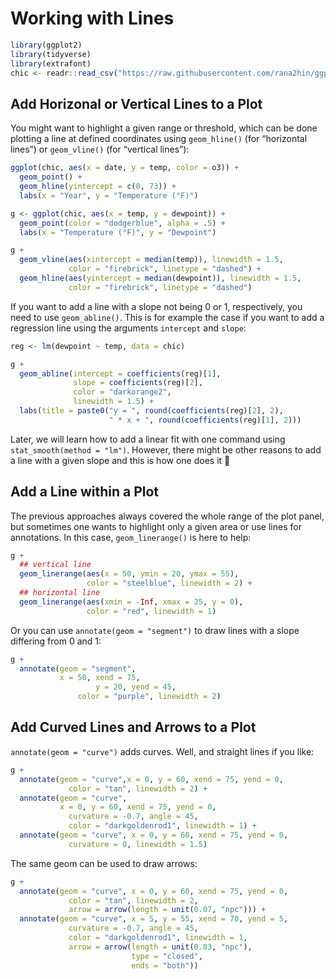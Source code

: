 # Working with Lines {#lines}

```r
library(ggplot2)
library(tidyverse)
library(extrafont)
chic <- readr::read_csv("https://raw.githubusercontent.com/rana2hin/ggplot_guide/master/chicago_data.csv")
```

## Add Horizonal or Vertical Lines to a Plot

You might want to highlight a given range or threshold, which can be done plotting a line at defined coordinates using `geom_hline()` (for "horizontal lines") or `geom_vline()` (for "vertical lines"):

```r
ggplot(chic, aes(x = date, y = temp, color = o3)) +
  geom_point() +
  geom_hline(yintercept = c(0, 73)) +
  labs(x = "Year", y = "Temperature (°F)")
```

```r
g <- ggplot(chic, aes(x = temp, y = dewpoint)) +
  geom_point(color = "dodgerblue", alpha = .5) +
  labs(x = "Temperature (°F)", y = "Dewpoint")

g +
  geom_vline(aes(xintercept = median(temp)), linewidth = 1.5,
             color = "firebrick", linetype = "dashed") +
  geom_hline(aes(yintercept = median(dewpoint)), linewidth = 1.5,
             color = "firebrick", linetype = "dashed")
```

If you want to add a line with a slope not being 0 or 1, respectively, you need to use `geom_abline()`. This is for example the case if you want to add a regression line using the arguments `intercept` and `slope`:

```r
reg <- lm(dewpoint ~ temp, data = chic)

g +
  geom_abline(intercept = coefficients(reg)[1],
              slope = coefficients(reg)[2],
              color = "darkorange2", 
              linewidth = 1.5) +
  labs(title = paste0("y = ", round(coefficients(reg)[2], 2),
                      " * x + ", round(coefficients(reg)[1], 2)))
```

Later, we will learn how to add a linear fit with one command using `stat_smooth(method = "lm")`. However, there might be other reasons to add a line with a given slope and this is how one does it 🤷

## Add a Line within a Plot

The previous approaches always covered the whole range of the plot panel, but sometimes one wants to highlight only a given area or use lines for annotations. In this case, `geom_linerange()` is here to help:

```r
g +
  ## vertical line
  geom_linerange(aes(x = 50, ymin = 20, ymax = 55),
                 color = "steelblue", linewidth = 2) +
  ## horizontal line
  geom_linerange(aes(xmin = -Inf, xmax = 25, y = 0),
                 color = "red", linewidth = 1)
```

Or you can use `annotate(geom = "segment")` to draw lines with a slope differing from 0 and 1:

```r
g +
  annotate(geom = "segment", 
           x = 50, xend = 75,
                   y = 20, yend = 45,
               color = "purple", linewidth = 2)
```

## Add Curved Lines and Arrows to a Plot

`annotate(geom = "curve")` adds curves. Well, and straight lines if you like:

```r
g +
  annotate(geom = "curve",x = 0, y = 60, xend = 75, yend = 0,
             color = "tan", linewidth = 2) +
  annotate(geom = "curve", 
           x = 0, y = 60, xend = 75, yend = 0,
             curvature = -0.7, angle = 45,
             color = "darkgoldenrod1", linewidth = 1) +
  annotate(geom = "curve", x = 0, y = 60, xend = 75, yend = 0,
             curvature = 0, linewidth = 1.5)
```

The same geom can be used to draw arrows:

```r
g +
  annotate(geom = "curve", x = 0, y = 60, xend = 75, yend = 0,
             color = "tan", linewidth = 2, 
             arrow = arrow(length = unit(0.07, "npc"))) +
  annotate(geom = "curve", x = 5, y = 55, xend = 70, yend = 5,
             curvature = -0.7, angle = 45,
             color = "darkgoldenrod1", linewidth = 1,
             arrow = arrow(length = unit(0.03, "npc"),
                           type = "closed",
                           ends = "both"))
```

